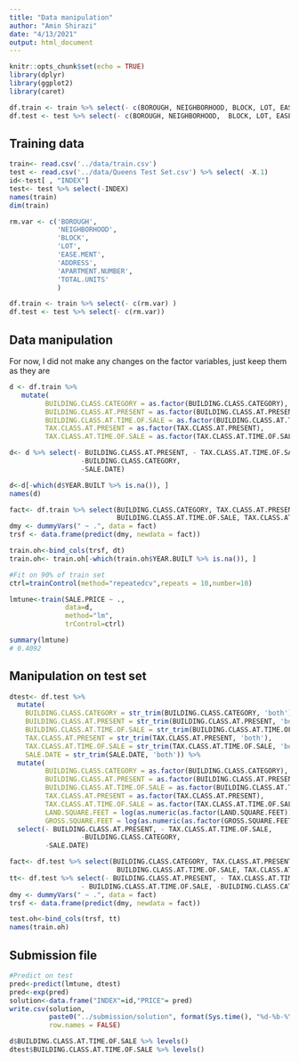 ```yaml
---
title: "Data manipulation"
author: "Amin Shirazi"
date: "4/13/2021"
output: html_document
---
```


```r
knitr::opts_chunk$set(echo = TRUE)
library(dplyr)
library(ggplot2)
library(caret)

```


```r
df.train <- train %>% select(- c(BOROUGH, NEIGHBORHOOD, BLOCK, LOT, EASE.MENT, ADDRESS, APARTMENT.NUMBER, SALE.DATE, TOTAL.UNITS, BUILDING.CLASS.AT.PRESENT, BUILDING.CLASS.CATEGORY, BUILDING.CLASS.AT.TIME.OF.SALE, TAX.CLASS.AT.PRESENT, TAX.CLASS.AT.TIME.OF.SALE)) 
df.test <- test %>% select(- c(BOROUGH, NEIGHBORHOOD,  BLOCK, LOT, EASE.MENT, ADDRESS, APARTMENT.NUMBER, SALE.DATE, TOTAL.UNITS, BUILDING.CLASS.AT.PRESENT, BUILDING.CLASS.CATEGORY, BUILDING.CLASS.AT.TIME.OF.SALE, TAX.CLASS.AT.PRESENT, TAX.CLASS.AT.TIME.OF.SALE))
```


## Training data
```r
train<- read.csv('../data/train.csv') 
test <- read.csv('../data/Queens Test Set.csv') %>% select( -X.1)
id<-test[ , "INDEX"]
test<- test %>% select(-INDEX)
names(train)
dim(train)
```





```r
rm.var <- c('BOROUGH',
            'NEIGHBORHOOD',
            'BLOCK', 
            'LOT', 
            'EASE.MENT', 
            'ADDRESS', 
            'APARTMENT.NUMBER',
            'TOTAL.UNITS'
            )

df.train <- train %>% select(- c(rm.var) )
df.test <- test %>% select(- c(rm.var))
```



## Data manipulation
For now, I did not make any changes on the factor variables, just keep them as they are
```r
d <- df.train %>%
   mutate(
         BUILDING.CLASS.CATEGORY = as.factor(BUILDING.CLASS.CATEGORY),
         BUILDING.CLASS.AT.PRESENT = as.factor(BUILDING.CLASS.AT.PRESENT),
         BUILDING.CLASS.AT.TIME.OF.SALE = as.factor(BUILDING.CLASS.AT.TIME.OF.SALE), 
         TAX.CLASS.AT.PRESENT = as.factor(TAX.CLASS.AT.PRESENT), 
         TAX.CLASS.AT.TIME.OF.SALE = as.factor(TAX.CLASS.AT.TIME.OF.SALE))

d<- d %>% select(- BUILDING.CLASS.AT.PRESENT, - TAX.CLASS.AT.TIME.OF.SALE, 
                  -BUILDING.CLASS.CATEGORY, 
                  -SALE.DATE)

d<-d[-which(d$YEAR.BUILT %>% is.na()), ]
names(d)
```

```r
fact<- df.train %>% select(BUILDING.CLASS.CATEGORY, TAX.CLASS.AT.PRESENT, BUILDING.CLASS.AT.PRESENT, 
                           BUILDING.CLASS.AT.TIME.OF.SALE, TAX.CLASS.AT.TIME.OF.SALE)
dmy <- dummyVars(" ~ .", data = fact)
trsf <- data.frame(predict(dmy, newdata = fact))

train.oh<-bind_cols(trsf, dt)
train.oh<- train.oh[-which(train.oh$YEAR.BUILT %>% is.na()), ]

```



```r
#Fit on 90% of train set
ctrl=trainControl(method="repeatedcv",repeats = 10,number=10)

lmtune<-train(SALE.PRICE ~ .,
              data=d, 
              method="lm",
              trControl=ctrl)

summary(lmtune)
# 0.4092

```


## Manipulation on test set
```r
dtest<- df.test %>%
  mutate(
    BUILDING.CLASS.CATEGORY = str_trim(BUILDING.CLASS.CATEGORY, 'both'), 
    BUILDING.CLASS.AT.PRESENT = str_trim(BUILDING.CLASS.AT.PRESENT, 'both'), 
    BUILDING.CLASS.AT.TIME.OF.SALE = str_trim(BUILDING.CLASS.AT.TIME.OF.SALE, 'both'), 
    TAX.CLASS.AT.PRESENT = str_trim(TAX.CLASS.AT.PRESENT, 'both'), 
    TAX.CLASS.AT.TIME.OF.SALE = str_trim(TAX.CLASS.AT.TIME.OF.SALE, 'both'), 
    SALE.DATE = str_trim(SALE.DATE, 'both')) %>% 
  mutate(
         BUILDING.CLASS.CATEGORY = as.factor(BUILDING.CLASS.CATEGORY),
         BUILDING.CLASS.AT.PRESENT = as.factor(BUILDING.CLASS.AT.PRESENT),
         BUILDING.CLASS.AT.TIME.OF.SALE = as.factor(BUILDING.CLASS.AT.TIME.OF.SALE), 
         TAX.CLASS.AT.PRESENT = as.factor(TAX.CLASS.AT.PRESENT), 
         TAX.CLASS.AT.TIME.OF.SALE = as.factor(TAX.CLASS.AT.TIME.OF.SALE), 
         LAND.SQUARE.FEET = log(as.numeric(as.factor(LAND.SQUARE.FEET))+1), 
         GROSS.SQUARE.FEET = log(as.numeric(as.factor(GROSS.SQUARE.FEET))+1)) %>% 
  select(- BUILDING.CLASS.AT.PRESENT, - TAX.CLASS.AT.TIME.OF.SALE, 
                  -BUILDING.CLASS.CATEGORY,  
         -SALE.DATE)

```



```r
fact<- df.test %>% select(BUILDING.CLASS.CATEGORY, TAX.CLASS.AT.PRESENT, BUILDING.CLASS.AT.PRESENT, 
                           BUILDING.CLASS.AT.TIME.OF.SALE, TAX.CLASS.AT.TIME.OF.SALE)
tt<- df.test %>% select(- BUILDING.CLASS.AT.PRESENT, - TAX.CLASS.AT.TIME.OF.SALE, 
                  - BUILDING.CLASS.AT.TIME.OF.SALE, -BUILDING.CLASS.CATEGORY, -TAX.CLASS.AT.PRESENT)
dmy <- dummyVars(" ~ .", data = fact)
trsf <- data.frame(predict(dmy, newdata = fact))

test.oh<-bind_cols(trsf, tt)
names(train.oh)
```



## Submission file
```r
#Predict on test
pred<-predict(lmtune, dtest)
pred<-exp(pred)
solution<-data.frame("INDEX"=id,"PRICE"= pred)
write.csv(solution, 
          paste0("../submission/solution", format(Sys.time(), "%d-%b-%Y %H.%M"), ".csv"), 
          row.names = FALSE)
```


```r
d$BUILDING.CLASS.AT.TIME.OF.SALE %>% levels()
dtest$BUILDING.CLASS.AT.TIME.OF.SALE %>% levels()
```




